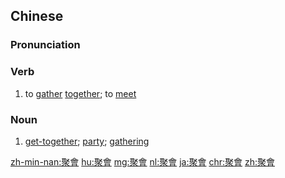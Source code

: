 {{also|聚会}}
==Chinese==
{{zh-forms|s=聚会}}

===Pronunciation===
{{zh-pron
|m=jùhuì
|c=zeoi6 wui6
|h=pfs=chhi-fi
|mn=chū-hōe
|cat=v,n
}}

===Verb===
{{zh-verb}}

# to [[gather]] [[together]]; to [[meet]]

===Noun===
{{zh-noun}}

# [[get-together]]; [[party]]; [[gathering]]

{{zh-cat|Advanced}}

[[zh-min-nan:聚會]]
[[hu:聚會]]
[[mg:聚會]]
[[nl:聚會]]
[[ja:聚會]]
[[chr:聚會]]
[[zh:聚會]]